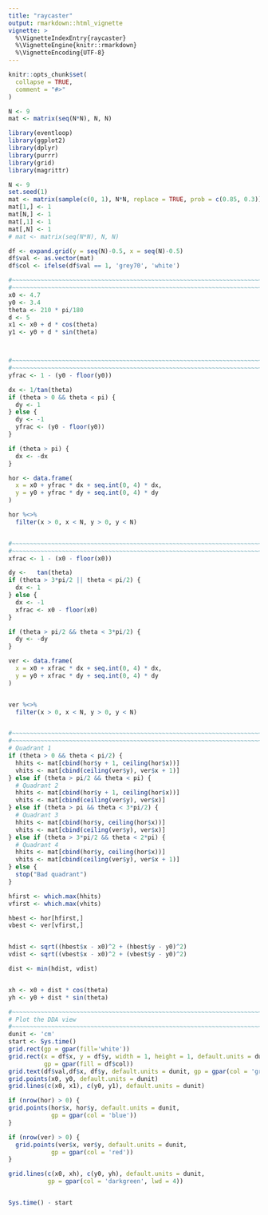 ```yaml
---
title: "raycaster"
output: rmarkdown::html_vignette
vignette: >
  %\VignetteIndexEntry{raycaster}
  %\VignetteEngine{knitr::rmarkdown}
  %\VignetteEncoding{UTF-8}
---
```


```r
knitr::opts_chunk$set(
  collapse = TRUE,
  comment = "#>"
)
```


```r
N <- 9
mat <- matrix(seq(N*N), N, N)
```


```r
library(eventloop)
library(ggplot2)
library(dplyr)
library(purrr)
library(grid)
library(magrittr)

N <- 9
set.seed(1)
mat <- matrix(sample(c(0, 1), N*N, replace = TRUE, prob = c(0.85, 0.3)), N, N)
mat[1,] <- 1
mat[N,] <- 1
mat[,1] <- 1
mat[,N] <- 1
# mat <- matrix(seq(N*N), N, N)

df <- expand.grid(y = seq(N)-0.5, x = seq(N)-0.5)
df$val <- as.vector(mat)
df$col <- ifelse(df$val == 1, 'grey70', 'white')

#~~~~~~~~~~~~~~~~~~~~~~~~~~~~~~~~~~~~~~~~~~~~~~~~~~~~~~~~~~~~~~~~~~~~~~~~~~~~~
#~~~~~~~~~~~~~~~~~~~~~~~~~~~~~~~~~~~~~~~~~~~~~~~~~~~~~~~~~~~~~~~~~~~~~~~~~~~~~
x0 <- 4.7
y0 <- 3.4
theta <- 210 * pi/180
d <- 5
x1 <- x0 + d * cos(theta)
y1 <- y0 + d * sin(theta)



#~~~~~~~~~~~~~~~~~~~~~~~~~~~~~~~~~~~~~~~~~~~~~~~~~~~~~~~~~~~~~~~~~~~~~~~~~~~~~
#~~~~~~~~~~~~~~~~~~~~~~~~~~~~~~~~~~~~~~~~~~~~~~~~~~~~~~~~~~~~~~~~~~~~~~~~~~~~~
yfrac <- 1 - (y0 - floor(y0))

dx <- 1/tan(theta)
if (theta > 0 && theta < pi) {
  dy <- 1
} else {
  dy <- -1
  yfrac <- (y0 - floor(y0))
}

if (theta > pi) {
  dx <- -dx
}

hor <- data.frame(
  x = x0 + yfrac * dx + seq.int(0, 4) * dx,
  y = y0 + yfrac * dy + seq.int(0, 4) * dy
)

hor %<>%
  filter(x > 0, x < N, y > 0, y < N)


#~~~~~~~~~~~~~~~~~~~~~~~~~~~~~~~~~~~~~~~~~~~~~~~~~~~~~~~~~~~~~~~~~~~~~~~~~~~~~
#~~~~~~~~~~~~~~~~~~~~~~~~~~~~~~~~~~~~~~~~~~~~~~~~~~~~~~~~~~~~~~~~~~~~~~~~~~~~~
xfrac <- 1 - (x0 - floor(x0))

dy <-   tan(theta)
if (theta > 3*pi/2 || theta < pi/2) {
  dx <- 1
} else {
  dx <- -1
  xfrac <- x0 - floor(x0)
}

if (theta > pi/2 && theta < 3*pi/2) {
  dy <- -dy
}

ver <- data.frame(
  x = x0 + xfrac * dx + seq.int(0, 4) * dx,
  y = y0 + xfrac * dy + seq.int(0, 4) * dy
)


ver %<>%
  filter(x > 0, x < N, y > 0, y < N)


#~~~~~~~~~~~~~~~~~~~~~~~~~~~~~~~~~~~~~~~~~~~~~~~~~~~~~~~~~~~~~~~~~~~~~~~~~~~~~
#~~~~~~~~~~~~~~~~~~~~~~~~~~~~~~~~~~~~~~~~~~~~~~~~~~~~~~~~~~~~~~~~~~~~~~~~~~~~~
# Quadrant 1
if (theta > 0 && theta < pi/2) {
  hhits <- mat[cbind(hor$y + 1, ceiling(hor$x))]
  vhits <- mat[cbind(ceiling(ver$y), ver$x + 1)]
} else if (theta > pi/2 && theta < pi) {
  # Quadrant 2
  hhits <- mat[cbind(hor$y + 1, ceiling(hor$x))]
  vhits <- mat[cbind(ceiling(ver$y), ver$x)]
} else if (theta > pi && theta < 3*pi/2) {
  # Quadrant 3
  hhits <- mat[cbind(hor$y, ceiling(hor$x))]
  vhits <- mat[cbind(ceiling(ver$y), ver$x)]
} else if (theta > 3*pi/2 && theta < 2*pi) {
  # Quadrant 4
  hhits <- mat[cbind(hor$y, ceiling(hor$x))]
  vhits <- mat[cbind(ceiling(ver$y), ver$x + 1)]
} else {
  stop("Bad quadrant")
}

hfirst <- which.max(hhits)
vfirst <- which.max(vhits)

hbest <- hor[hfirst,]
vbest <- ver[vfirst,]


hdist <- sqrt((hbest$x - x0)^2 + (hbest$y - y0)^2)
vdist <- sqrt((vbest$x - x0)^2 + (vbest$y - y0)^2)

dist <- min(hdist, vdist)


xh <- x0 + dist * cos(theta)
yh <- y0 + dist * sin(theta)

#~~~~~~~~~~~~~~~~~~~~~~~~~~~~~~~~~~~~~~~~~~~~~~~~~~~~~~~~~~~~~~~~~~~~~~~~~~~~~
# Plot the DDA view
#~~~~~~~~~~~~~~~~~~~~~~~~~~~~~~~~~~~~~~~~~~~~~~~~~~~~~~~~~~~~~~~~~~~~~~~~~~~~~
dunit <- 'cm'
start <- Sys.time()
grid.rect(gp = gpar(fill='white'))
grid.rect(x = df$x, y = df$y, width = 1, height = 1, default.units = dunit,
          gp = gpar(fill = df$col))
grid.text(df$val,df$x, df$y, default.units = dunit, gp = gpar(col = 'grey80'))
grid.points(x0, y0, default.units = dunit)
grid.lines(c(x0, x1), c(y0, y1), default.units = dunit)

if (nrow(hor) > 0) {
grid.points(hor$x, hor$y, default.units = dunit,
            gp = gpar(col = 'blue'))
}

if (nrow(ver) > 0) {
  grid.points(ver$x, ver$y, default.units = dunit,
            gp = gpar(col = 'red'))
}

grid.lines(c(x0, xh), c(y0, yh), default.units = dunit, 
           gp = gpar(col = 'darkgreen', lwd = 4))


Sys.time() - start
```






